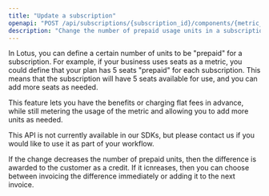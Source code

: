 ```yaml
---
title: "Update a subscription"
openapi: "POST /api/subscriptions/{subscription_id}/components/{metric_id}/change_prepaid_units/"
description: "Change the number of prepaid usage units in a subscription."
---
```


In Lotus, you can define a certain number of units to be "prepaid" for a subscription. For example, if your business uses seats as a metric, you could define that your plan has 5 seats "prepaid" for each subscription. This means that the subscription will have 5 seats available for use, and you can add more seats as needed.

This feature lets you have the benefits or charging flat fees in advance, while still metering the usage of the metric and allowing you to add more units as needed.

This API is not currently available in our SDKs, but please contact us if you would like to use it as part of your workflow.

If the change decreases the number of prepaid units, then the difference is awarded to the customer as a credit. If it icnreases, then you can choose between invoicing the difference immediately or adding it to the next invoice.
